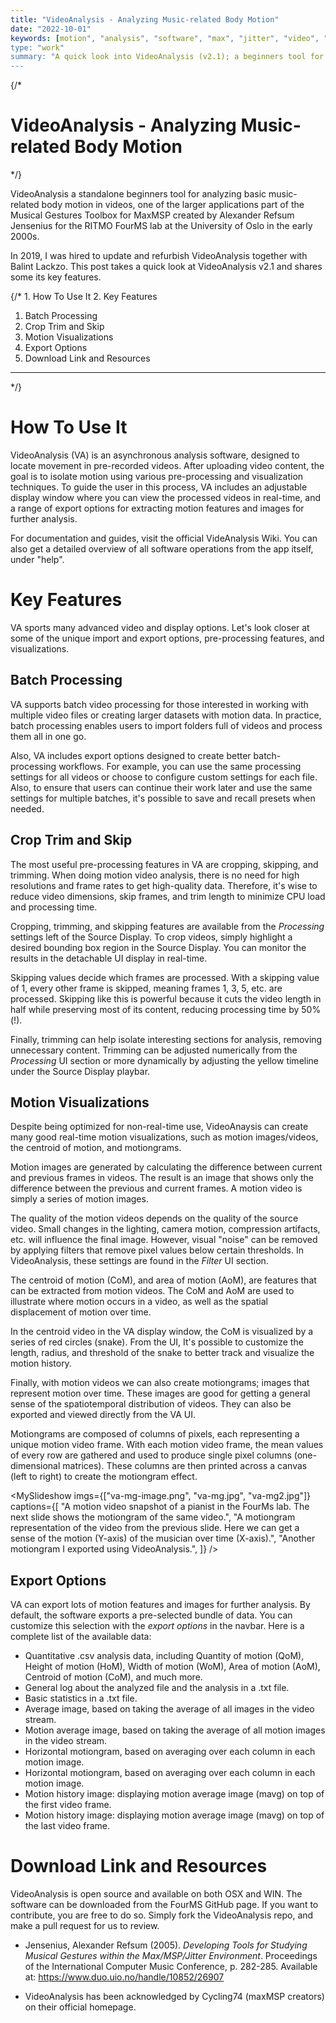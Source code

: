 ```yaml
---
title: "VideoAnalysis - Analyzing Music-related Body Motion"
date: "2022-10-01"
keywords: [motion", "analysis", "software", "max", "jitter", "video", "opengl", "research", "programming"]
type: "work"
summary: "A quick look into VideoAnalysis (v2.1); a beginners tool for analyzing music-related body motion, developed in collaboration with FourMS Lab at the RITMO research centre, University of Oslo."
---
```


{/* 
# VideoAnalysis - Analyzing Music-related Body Motion
*/}

<MyImage src="va-overview.png" alt="videoanalysis overview" />

VideoAnalysis a standalone beginners tool for analyzing basic music-related body motion in videos, one of the larger applications part of the <MyLink href="https://www.uio.no/ritmo/english/research/labs/fourms/downloads/software/musicalgesturestoolbox/mgt-max/">Musical Gestures Toolbox for MaxMSP</MyLink> created by Alexander Refsum Jensenius for the RITMO FourMS lab at the University of Oslo in the early 2000s.

In 2019, I was hired to update and refurbish VideoAnalysis together with <MyLink href="https://balintlaczko.com">Balint Lackzo</MyLink>. This post takes a quick look at VideoAnalysis v2.1 and shares some its key features.

{/* 1. <MyLink type="toc" href="#how-to-use-it">How To Use It</MyLink>
2. <MyLink type="toc" href="#key-features">Key Features</MyLink>
   1. <MyLink type="toc" href="#batch-processing">Batch Processing</MyLink>
   2. <MyLink type="toc" href="#crop-trim-and-skip">Crop Trim and Skip</MyLink>
   3. <MyLink type="toc" href="#motion-visualizations">Motion Visualizations</MyLink>
   4. <MyLink type="toc" href="#export-options">Export Options</MyLink>
3. <MyLink type="toc" href="#download-link-and-resources">Download Link and Resources</MyLink> 
---
*/}


# How To Use It

VideoAnalysis (VA) is an asynchronous analysis software, designed to locate movement in pre-recorded videos. After uploading video content, the goal is to isolate motion using various pre-processing and visualization techniques. To guide the user in this process, VA includes an adjustable display window where you can view the processed videos in real-time, and a range of export options for extracting motion features and images for further analysis.

For documentation and guides, visit <MyLink href="https://github.com/fourMs/VideoAnalysis/wiki">the official VideAnalysis Wiki</MyLink>. You can also get a detailed overview of all software operations from the app itself, under "help".

# Key Features

VA sports many advanced video and display options. Let's look closer at some of the unique import and export options, pre-processing features, and visualizations.

## Batch Processing

VA supports batch video processing for those interested in working with multiple video files or creating larger datasets with motion data. In practice, batch processing enables users to import folders full of videos and process them all in one go.

<MyImage src="va-batch.gif" alt="videoanalysis batch processing" caption="Drag'n drop video folders into VideoAnalysis for batch processing. (gif by Balint Lazcko)" />

Also, VA includes export options designed to create better batch-processing workflows. For example, you can use the same processing settings for all videos or choose to configure custom settings for each file. Also, to ensure that users can continue their work later and use the same settings for multiple batches, it's possible to save and recall presets when needed.

## Crop Trim and Skip

The most useful pre-processing features in VA are cropping, skipping, and trimming. When doing motion video analysis, there is no need for high resolutions and frame rates to get high-quality data. Therefore, it's wise to reduce video dimensions, skip frames, and trim length to minimize CPU load and processing time.

<MyImage src="va-cropping.png" alt="videoanalysis cropping." caption="We can reduce video dimensions and processing time by cropping the source video." />

Cropping, trimming, and skipping features are available from the _Processing_ settings left of the Source Display. To crop videos, simply highlight a desired bounding box region in the Source Display. You can monitor the results in the detachable UI display in real-time.

Skipping values decide which frames are processed. With a skipping value of 1, every other frame is skipped, meaning frames 1, 3, 5, etc. are processed. Skipping like this is powerful because it cuts the video length in half while preserving most of its content, reducing processing time by 50%(!).

<MyImage src="va-trimming.png" alt="videoanalysis trimming" width="600" />

Finally, trimming can help isolate interesting sections for analysis, removing unnecessary content. Trimming can be adjusted numerically from the _Processing_ UI section or more dynamically by adjusting the yellow timeline under the Source Display playbar.

## Motion Visualizations

Despite being optimized for non-real-time use, VideoAnaysis can create many good real-time motion visualizations, such as motion images/videos, the centroid of motion, and motiongrams.

<MyImage src="va-display.png" alt="videoanalysis detachable display." caption="The detachable UI display with Box, Centroid, and Motion videos." />

Motion images are generated by calculating the difference between current and previous frames in videos. The result is an image that shows only the difference between the previous and current frames. A motion video is simply a series of motion images.

The quality of the motion videos depends on the quality of the source video. Small changes in the lighting, camera motion, compression artifacts, etc. will influence the final image. However, visual "noise" can be removed by applying filters that remove pixel values below certain thresholds. In VideoAnalysis, these settings are found in the _Filter_ UI section.

The centroid of motion (CoM), and area of motion (AoM), are features that can be extracted from motion videos. The CoM and AoM are used to illustrate where motion occurs in a video, as well as the spatial displacement of motion over time.

<MyImage src="va-com.jpg" alt="videoanalysis CoM and AoM." />

In the centroid video in the VA display window, the CoM is visualized by a series of red circles (snake). From the UI, It's possible to customize the length, radius, and threshold of the snake to better track and visualize the motion history.

Finally, with motion videos we can also create motiongrams; images that represent motion over time. These images are good for getting a general sense of the spatiotemporal distribution of videos. They can also be exported and viewed directly from the VA UI.

Motiongrams are composed of columns of pixels, each representing a unique motion video frame. With each motion video frame, the mean values of every row are gathered and used to produce single pixel columns (one-dimensional matrices). These columns are then printed across a canvas (left to right) to create the motiongram effect.

<MySlideshow
  imgs={["va-mg-image.png", "va-mg.jpg", "va-mg2.jpg"]}
  captions={[
    "A motion video snapshot of a pianist in the FourMs lab. The next slide shows the motiongram of the same video.",
    "A motiongram representation of the video from the previous slide. Here we can get a sense of the motion (Y-axis) of the musician over time (X-axis).",
    "Another motiongram I exported using VideoAnalysis.",
  ]}
/>

## Export Options

VA can export lots of motion features and images for further analysis. By default, the software exports a pre-selected bundle of data. You can customize this selection with the _export options_ in the navbar. Here is a complete list of the available data:

- Quantitative .csv analysis data, including Quantity of motion (QoM), Height of motion (HoM), Width of motion (WoM), Area of motion (AoM), Centroid of motion (CoM), and much more.
- General log about the analyzed file and the analysis in a .txt file.
- Basic statistics in a .txt file.
- Average image, based on taking the average of all images in the video stream.
- Motion average image, based on taking the average of all motion images in the video stream.
- Horizontal motiongram, based on averaging over each column in each motion image.
- Horizontal motiongram, based on averaging over each column in each motion image.
- Motion history image: displaying motion average image (mavg) on top of the first video frame.
- Motion history image: displaying motion average image (mavg) on top of the last video frame.

# Download Link and Resources

VideoAnalysis is open source and available on both OSX and WIN. The software can be downloaded from the <MyLink href="https://github.com/fourMs/VideoAnalysis/releases">FourMS GitHub page</MyLink>. If you want to contribute, you are free to do so. Simply fork the <MyLink href="https://github.com/fourMs/VideoAnalysis">VideoAnalysis repo</MyLink>, and make a pull request for us to review.

- Jensenius, Alexander Refsum (2005). _Developing Tools for Studying Musical Gestures within the Max/MSP/Jitter Environment_. Proceedings of the International Computer Music Conference, p. 282-285. Available at: https://www.duo.uio.no/handle/10852/26907

- VideoAnalysis has been acknowledged by Cycling74 (maxMSP creators) <MyLink href="https://cycling74.com/projects/video-analysis">on their official homepage</MyLink>.
